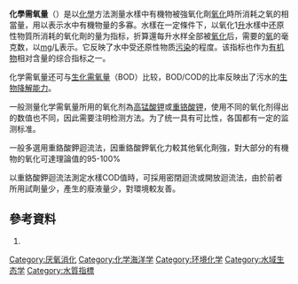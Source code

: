 
'''化學需氧量'''（{{Lang-en|COD，Chemical Oxygen Demand}}）是以[[化學|化學]]方法測量水樣中有機物被強氧化劑[[氧化|氧化]]時所消耗之氧的相當量，用以表示水中有機物量的多寡。水樣在一定條件下，以氧化1[[公升|升]]水樣中还原性物質所消耗的氧化劑的量为指标，折算還每升水样全部被[[氧化|氧化]]后，需要的[[氧|氧]]的毫克数，以[[毫克|mg]]/[[公升|L]]表示。它反映了水中受还原性物质[[污染|污染]]的程度。该指标也作为[[有机物|有机物]]相对含量的综合指标之一。

化学需氧量还可与[[生化需氧量|生化需氧量]]（BOD）比较，BOD/COD的比率反映出了污水的[[生物降解能力|生物降解能力]]。


一般测量化学需氧量所用的氧化剂為[[高锰酸钾|高锰酸钾]]或[[重铬酸钾|重铬酸钾]]，使用不同的氧化剂得出的数值也不同，因此需要注明检测方法。为了统一具有可比性，各国都有一定的监测标准。 


一般多選用重鉻酸鉀迴流法，因重鉻酸鉀氧化力較其他氧化劑強，對大部分的有機物的氧化可達理論值的95-100%


以重鉻酸鉀迴流法測定水樣COD值時，可採用密閉迴流或開放迴流法，由於前者所用試劑量少，產生的廢液量少，對環境較友善。

==參考資料==
#{{Cite book | author = 曾昭桓、陳秀卿...等15位 | title = 環境分析-原理與應用 | location = 台灣 | publisher = 環境分析學會 | date = 2012/04 | pages = 134-135 | language = 中文 }}


[[Category:厌氧消化|Category:厌氧消化]]
[[Category:化学海洋学|Category:化学海洋学]]
[[Category:环境化学|Category:环境化学]]
[[Category:水域生态学|Category:水域生态学]]
[[Category:水質指標|Category:水質指標]]
